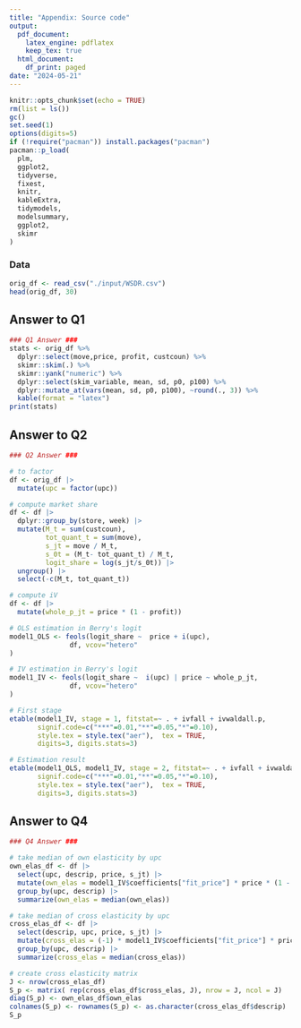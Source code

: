 ```yaml
---
title: "Appendix: Source code"
output:
  pdf_document:
    latex_engine: pdflatex
    keep_tex: true
  html_document:
    df_print: paged
date: "2024-05-21"
---
```


```r
knitr::opts_chunk$set(echo = TRUE)
rm(list = ls())
gc()
set.seed(1)
options(digits=5) 
if (!require("pacman")) install.packages("pacman")
pacman::p_load(
  plm,
  ggplot2,
  tidyverse,
  fixest,
  knitr,
  kableExtra,
  tidymodels,
  modelsummary,
  ggplot2,
  skimr
)
```

### Data
```r

orig_df <- read_csv("./input/WSDR.csv")
head(orig_df, 30)
```


## Answer to Q1
```r
### Q1 Answer ###
stats <- orig_df %>%
  dplyr::select(move,price, profit, custcoun) %>%
  skimr::skim(.) %>%
  skimr::yank("numeric") %>%
  dplyr::select(skim_variable, mean, sd, p0, p100) %>%
  dplyr::mutate_at(vars(mean, sd, p0, p100), ~round(., 3)) %>%
  kable(format = "latex")
print(stats)
```

## Answer to Q2
```r
### Q2 Answer ###

# to factor
df <- orig_df |>
  mutate(upc = factor(upc))

# compute market share
df <- df |>
  dplyr::group_by(store, week) |>
  mutate(M_t = sum(custcoun),
         tot_quant_t = sum(move),
         s_jt = move / M_t,
         s_0t = (M_t- tot_quant_t) / M_t,
         logit_share = log(s_jt/s_0t)) |>
  ungroup() |>
  select(-c(M_t, tot_quant_t))

# compute iV
df <- df |>
  mutate(whole_p_jt = price * (1 - profit))

# OLS estimation in Berry's logit
model1_OLS <- feols(logit_share ~  price + i(upc), 
               df, vcov="hetero"
)

# IV estimation in Berry's logit
model1_IV <- feols(logit_share ~  i(upc) | price ~ whole_p_jt, 
               df, vcov="hetero"
)

# First stage
etable(model1_IV, stage = 1, fitstat=~ . + ivfall + ivwaldall.p,
       signif.code=c("***"=0.01,"**"=0.05,"*"=0.10), 
       style.tex = style.tex("aer"),  tex = TRUE,
       digits=3, digits.stats=3)

# Estimation result
etable(model1_OLS, model1_IV, stage = 2, fitstat=~ . + ivfall + ivwaldall.p,
       signif.code=c("***"=0.01,"**"=0.05,"*"=0.10), 
       style.tex = style.tex("aer"),  tex = TRUE,
       digits=3, digits.stats=3)
```

## Answer to Q4
```r
### Q4 Answer ###

# take median of own elasticity by upc
own_elas_df <- df |>
  select(upc, descrip, price, s_jt) |>
  mutate(own_elas = model1_IV$coefficients["fit_price"] * price * (1 - s_jt)) |>
  group_by(upc, descrip) |>
  summarize(own_elas = median(own_elas))

# take median of cross elasticity by upc
cross_elas_df <- df |>
  select(descrip, upc, price, s_jt) |>
  mutate(cross_elas = (-1) * model1_IV$coefficients["fit_price"] * price * s_jt) |>
  group_by(upc, descrip) |>
  summarize(cross_elas = median(cross_elas))

# create cross elasticity matrix
J <- nrow(cross_elas_df)
S_p <- matrix( rep(cross_elas_df$cross_elas, J), nrow = J, ncol = J)
diag(S_p) <- own_elas_df$own_elas
colnames(S_p) <- rownames(S_p) <- as.character(cross_elas_df$descrip)
S_p
```
